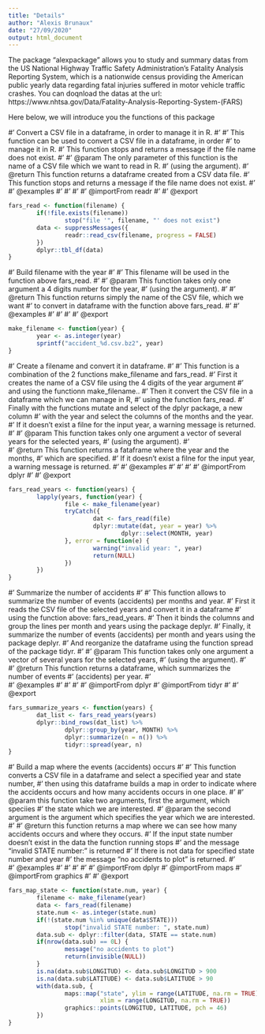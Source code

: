 ```yaml
---
title: "Details"
author: "Alexis Brunaux"
date: "27/09/2020"
output: html_document
---
```


The package "alexpackage" allows you to study and summary datas from the US National Highway Traffic Safety Administration's Fatality Analysis Reporting System, which is a nationwide census providing the American public yearly data regarding fatal injuries suffered in motor vehicle traffic crashes. You can doqnload the datas at the url:
https://www.nhtsa.gov/Data/Fatality-Analysis-Reporting-System-(FARS)

Here below, we will introduce you the functions of this package

#' Convert a CSV file in a dataframe, in order to manage it in R.
#'
#' This function can be used to convert a CSV file in a dataframe, in order 
#' to manage it in R.
#' This function stops and returns a message if the file name does not exist.
#'
#' @param The only parameter of this function is the name of a CSV file which we want to read in R.
#'      (using the \code{filename} argument).
#' @return This function returns a dataframe created from a CSV data file.
#'      This function stops and returns a message if the file name does not exist.
#'
#' @examples
#' \dontrun{fars_read("data/accident_2013.csv.bz2")}
#' \dontrun{fars_read("data/accident_2018.csv.bz2")}
#'
#' @importFrom readr
#'
#' @export 
```r
fars_read <- function(filename) {
        if(!file.exists(filename))
                stop("file '", filename, "' does not exist")
        data <- suppressMessages({
                readr::read_csv(filename, progress = FALSE)
        })
        dplyr::tbl_df(data)
}
```

#' Build filename with the year
#' 
#' This filename will be used in the function above fars_read.
#' 
#' @param This function takes only one argument a 4 digits number for the year,
#'      (using the \code{year} argument).
#'
#' @return This function returns simply the name of the CSV file, which we want 
#'      to convert in dataframe with the function above fars_read.
#'
#' @examples
#' \dontrun{make_filename(2013)}
#' \dontrun{make_filename(2018)}
#' 
#' @export 
```r
make_filename <- function(year) {
        year <- as.integer(year)
        sprintf("accident_%d.csv.bz2", year)
}
```

#' Create a filename and convert it in dataframe.
#' 
#' This function is a combination of the 2 functions make_filename and fars_read.
#' First it creates the name of a CSV file using the 4 digits of the year argument
#' and using the functionn make_filename..
#' Then it convert the CSV file in a dataframe which we can manage in R, 
#' using the function fars_read.
#' Finally with the functions mutate and select of the dplyr package, a new column
#' with the year and select the columns of the months and the year.
#' If it doesn't exist a filne for the input year, a warning message is returned.
#' 
#' @param This function takes only one argument a vector of several years for the selected years,
#'      (using the \code{years} argument).
#'      
#' @return This function returns a fataframe where the year and the months,
#' which are specified.
#' If it doesn't exist a filne for the input year, a warning message is returned.
#' 
#' @examples
#' \dontrun{fars_read_years(c(2013:2015))}
#' \dontrun{fars_read_years(c(2015:2018))}
#' 
#' @importFrom dplyr
#' 
#' @export
```r
fars_read_years <- function(years) {
        lapply(years, function(year) {
                file <- make_filename(year)
                tryCatch({
                        dat <- fars_read(file)
                        dplyr::mutate(dat, year = year) %>% 
                                dplyr::select(MONTH, year)
                }, error = function(e) {
                        warning("invalid year: ", year)
                        return(NULL)
                })
        })
}
```

#' Summarize the number of accidents
#' 
#' This function allows to summarize the number of events (accidents) per months and year.
#' First it reads the CSV file of the selected years and convert it in a dataframe
#' using the function above: fars_read_years.
#' Then it binds the columns and group the lines per month and years using the package deplyr.
#' Finally, it summarize the number of events (accidents) per month and years using the package deplyr.
#' And reorganize the dataframe using the function spread of the package tidyr.
#' 
#' @param This function takes only one argument a vector of several years for the selected years,
#'      (using the \code{years} argument).
#'      
#' @return This function returns a dataframe, which summarizes the number of events
#'      (accidents) per year.
#'      
#' @examples
#' \dontrun{fars_summarize_years(c(2013:2015))}
#' \dontrun{fars_summarize_years(c(2015:2018))}
#'
#' @importFrom dplyr
#' @importFrom tidyr
#'
#' @export
```r
fars_summarize_years <- function(years) {
        dat_list <- fars_read_years(years)
        dplyr::bind_rows(dat_list) %>% 
                dplyr::group_by(year, MONTH) %>% 
                dplyr::summarize(n = n()) %>%
                tidyr::spread(year, n)
}
```

#' Build a map where the events (accidents) occurs
#' 
#' This function converts a CSV file in a dataframe and select a specified year and state number, 
#' then using this dataframe builds a map in order to indicate where the accidents occurs and how many accidents occurs in one place.
#' 
#' @param this function take two arguments, first the \code{state.num} argument, which speciies
#'     the state which we are interested.
#' @param the second argument is the \code{year} argument which specifies the year which we are interested.
#' 
#' @return this function returns a map where we can see how many accidents occurs and where they occurs.
#'     If the input state number doesn't exist in the data the function running stops
#'     and the message "invalid STATE number: " is returned
#'     If there is not data for specified state number and year 
#'     the message "no accidents to plot" is returned. 
#'     
#' @examples
#' \dontrun{fars_map_state(c(18,2013))}
#' \dontrun{fars_map_state(c(18,2018))}
#' \dontrun{fars_map_state(c(82:2013))}
#'
#' @importFrom dplyr
#' @importFrom maps
#' @importFrom graphics
#'
#' @export
```r
fars_map_state <- function(state.num, year) {
        filename <- make_filename(year)
        data <- fars_read(filename)
        state.num <- as.integer(state.num)
        if(!(state.num %in% unique(data$STATE)))
                stop("invalid STATE number: ", state.num)
        data.sub <- dplyr::filter(data, STATE == state.num)
        if(nrow(data.sub) == 0L) {
                message("no accidents to plot")
                return(invisible(NULL))
        }
        is.na(data.sub$LONGITUD) <- data.sub$LONGITUD > 900
        is.na(data.sub$LATITUDE) <- data.sub$LATITUDE > 90
        with(data.sub, {
                maps::map("state", ylim = range(LATITUDE, na.rm = TRUE),
                          xlim = range(LONGITUD, na.rm = TRUE))
                graphics::points(LONGITUD, LATITUDE, pch = 46)
        })
}
```


